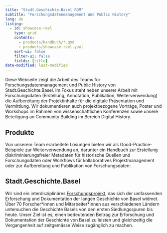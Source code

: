 ```yaml
---
title: "Stadt.Geschichte.Basel RDM"
subtitle: "Forschungsdatenmanagement und Public History"
lang: de
listing:
  - id: showcase-reel
    type: grid
    contents:
      - products/handbuch/*.qmd
      - products/showcase-reel.yaml
    sort-ui: false
    filter-ui: false
    fields: [title]
date-modified: last-modified
---
```


Diese Webseite zeigt die Arbeit des Teams für Forschungsdatenmanagement und Public History von Stadt.Geschichte.Basel. Im Fokus steht neben unserer Arbeit mit Forschungsdaten (Erstellung, Annotation, Publikation, Weiterverwendung) die Aufbereitung der Projektinhalte für die digitale Präsentation und Vermittlung. Wir dokumentieren auch projektbezogene Vorträge, Poster und Workshops im Rahmen von wissenschaftlichen Konferenzen sowie unsere Beteiligung an Community Building im Bereich Digital History.

## Produkte

Von unserem Team erarbeitete Lösungen bieten wir als Good-Practice-Beispiele zur Weiterverwendung an, darunter ein Handbuch zur Erstellung diskriminierungsfreier Metadaten für historische Quellen und Forschungsdaten oder Workflows für kollaboratives Projektmanagement oder zur Aufbereitung und Publikation von Forschungsdaten:

::: {#showcase-reel}
:::

## Stadt.Geschichte.Basel

Wir sind ein interdisziplinäres [Forschungsprojekt](/products/about.qmd), das sich der umfassenden Erforschung und Dokumentation der langen Geschichte von Basel widmet. Über 70 Forscher\*innen und Mitarbeiter\*innen aus verschiedenen Ländern untersuchen die Geschichte Basels von den ersten Siedlungsspuren bis heute. Unser Ziel ist es, einen bedeutenden Beitrag zur Erforschung und Dokumentation der Geschichte von Basel zu leisten und gleichzeitig die Vergangenheit auf zeitgemässe Weise zugänglich zu machen.